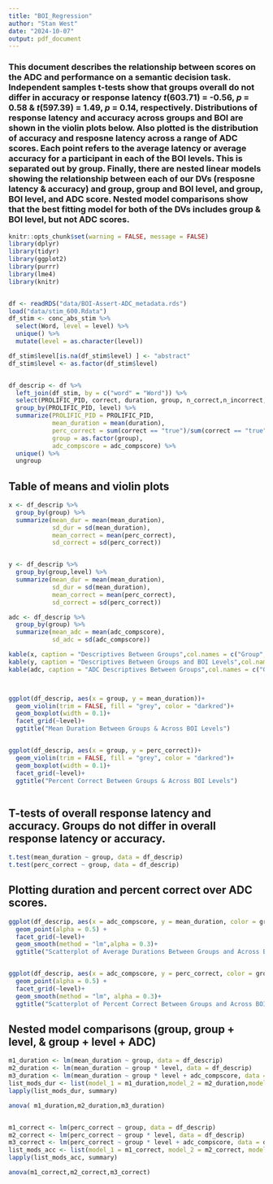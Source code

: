 ```yaml
---
title: "BOI_Regression"
author: "Stan West"
date: "2024-10-07"
output: pdf_document
---
```



### This document describes the relationship between scores on the ADC and performance on a semantic decision task. Independent samples t-tests show that groups overall do not differ in accuracy or response latency *t*(603.71) = -0.56, *p* = 0.58 & *t*(597.39) = 1.49, *p* = 0.14, respectively. Distributions of response latency and accuracy across groups and BOI are shown in the violin plots below. Also plotted is the distribution of accuracy and resposne latency across a range of ADC scores. Each point refers to the average latency or average accuracy for a participant in each of the BOI levels. This is separated out by group. Finally, there are nested linear models showing the relationship between each of our DVs (resposne latency & accuracy) and group, group and BOI level, and group, BOI level, and ADC score. Nested model comparisons show that the best fitting model for both of the DVs includes group & BOI level, but not ADC scores. 



```r
knitr::opts_chunk$set(warning = FALSE, message = FALSE) 
library(dplyr)
library(tidyr)
library(ggplot2)
library(purrr)
library(lme4)
library(knitr)


df <- readRDS("data/BOI-Assert-ADC_metadata.rds")
load("data/stim_600.Rdata")
df_stim <- conc_abs_stim %>%
  select(Word, level = level) %>%
  unique() %>%
  mutate(level = as.character(level))

df_stim$level[is.na(df_stim$level) ] <- "abstract"
df_stim$level <- as.factor(df_stim$level)



```



```r
df_descrip <- df %>%
  left_join(df_stim, by = c("word" = "Word")) %>%
  select(PROLIFIC_PID, correct, duration, group, n_correct,n_incorrect, level,adc_compscore) %>%
  group_by(PROLIFIC_PID, level) %>%
  summarize(PROLIFIC_PID = PROLIFIC_PID, 
            mean_duration = mean(duration),
            perc_correct = sum(correct == "true")/sum(correct == "true" | correct == "false"),
            group = as.factor(group),
            adc_compscore = adc_compscore) %>%
  unique() %>%
  ungroup


```


## Table of means and violin plots 

```r

x <- df_descrip %>%
  group_by(group) %>%
  summarize(mean_dur = mean(mean_duration),
            sd_dur = sd(mean_duration),
            mean_correct = mean(perc_correct),
            sd_correct = sd(perc_correct))


y <- df_descrip %>%
  group_by(group,level) %>%
  summarize(mean_dur = mean(mean_duration),
            sd_dur = sd(mean_duration),
            mean_correct = mean(perc_correct),
            sd_correct = sd(perc_correct))

adc <- df_descrip %>%
  group_by(group) %>%
  summarize(mean_adc = mean(adc_compscore),
            sd_adc = sd(adc_compscore))

kable(x, caption = "Descriptives Between Groups",col.names = c("Group", "Mean Duration","SD Duration", "Average Percent Correct", "SD Percent Correct"))
kable(y, caption = "Descriptives Between Groups and BOI Levels",col.names = c("Group","Level", "Mean Duration","SD Duration", "Average Percent Correct", "SD Percent Correct"))
kable(adc, caption = "ADC Descriptives Between Groups",col.names = c("Group", "Mean ADC","SD ADC"))



ggplot(df_descrip, aes(x = group, y = mean_duration))+
  geom_violin(trim = FALSE, fill = "grey", color = "darkred")+
  geom_boxplot(width = 0.1)+
  facet_grid(~level)+
  ggtitle("Mean Duration Between Groups & Across BOI Levels")


ggplot(df_descrip, aes(x = group, y = perc_correct))+
  geom_violin(trim = FALSE, fill = "grey", color = "darkred")+
  geom_boxplot(width = 0.1)+
  facet_grid(~level)+
  ggtitle("Percent Correct Between Groups & Across BOI Levels")



```


## T-tests of overall response latency and accuracy. Groups do not differ in overall response latency or accuracy.

```r
t.test(mean_duration ~ group, data = df_descrip)
t.test(perc_correct ~ group, data = df_descrip)

```


## Plotting duration and percent correct over ADC scores.

```r

ggplot(df_descrip, aes(x = adc_compscore, y = mean_duration, color = group))+
  geom_point(alpha = 0.5) +
  facet_grid(~level)+
  geom_smooth(method = "lm",alpha = 0.3)+
  ggtitle("Scatterplot of Average Durations Between Groups and Across BOI")


ggplot(df_descrip, aes(x = adc_compscore, y = perc_correct, color = group))+
  geom_point(alpha = 0.5) +
  facet_grid(~level)+
  geom_smooth(method = "lm", alpha = 0.3)+
  ggtitle("Scatterplot of Percent Correct Between Groups and Across BOI")

```


## Nested model comparisons (group, group + level, & group + level + ADC)

```r
m1_duration <- lm(mean_duration ~ group, data = df_descrip)
m2_duration <- lm(mean_duration ~ group * level, data = df_descrip)
m3_duration <- lm(mean_duration ~ group * level + adc_compscore, data = df_descrip)
list_mods_dur <- list(model_1 = m1_duration,model_2 = m2_duration,model_3 = m3_duration)
lapply(list_mods_dur, summary)

anova( m1_duration,m2_duration,m3_duration)


m1_correct <- lm(perc_correct ~ group, data = df_descrip)
m2_correct <- lm(perc_correct ~ group * level, data = df_descrip)
m3_correct <- lm(perc_correct ~ group * level + adc_compscore, data = df_descrip)
list_mods_acc <- list(model_1 = m1_correct, model_2 = m2_correct, model_3 = m3_correct)
lapply(list_mods_acc, summary)

anova(m1_correct,m2_correct,m3_correct)


```


